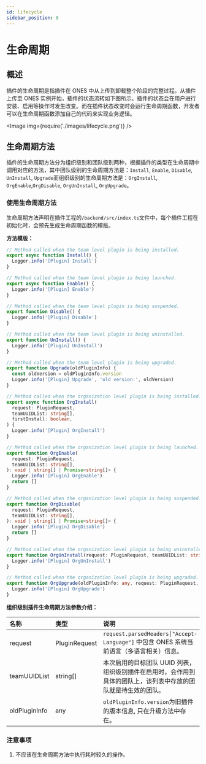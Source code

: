 ```yaml
---
id: lifecycle
sidebar_position: 8
---
```


# 生命周期

## 概述

插件的生命周期是指插件在 ONES 中从上传到卸载整个阶段的完整过程。从插件上传至 ONES 实例开始，插件的状态流转如下图所示。插件的状态会在用户进行安装、启用等操作时发生改变。而在插件状态改变时会运行生命周期函数，开发者可以在生命周期函数添加自己的代码来实现业务逻辑。

<Image img={require('./images/lifecycle.png')} />

## 生命周期方法

插件的生命周期方法分为组织级别和团队级别两种，根据插件的类型在生命周期中调用对应的方法，其中团队级别的生命周期方法是：`Install`, `Enable`, `Disable`, `UnInstall`, `Upgrade`而组织级别的生命周期方法是：`OrgInstall`, `OrgEnable`,`OrgDisable`, `OrgUnInstall`, `OrgUpgrade`。

### 使用生命周期方法

生命周期方法声明在插件工程的`/backend/src/index.ts`文件中，每个插件工程在初始化时，会预先生成生命周期函数的模版。

**方法模版：**

```typescript title="backend/src/index.ts"
// Method called when the team level plugin is being installed.
export async function Install() {
  Logger.info('[Plugin] Install')
}

// Method called when the team level plugin is being launched.
export async function Enable() {
  Logger.info('[Plugin] Enable')
}

// Method called when the team level plugin is being suspended.
export function Disable() {
  Logger.info('[Plugin] Disable')
}

// Method called when the team level plugin is being uninstalled.
export function UnInstall() {
  Logger.info('[Plugin] UnInstall')
}

// Method called when the team level plugin is being upgraded.
export function Upgrade(oldPluginInfo) {
  const oldVersion = oldPluginInfo.version
  Logger.info('[Plugin] Upgrade', 'old version:', oldVersion)
}

// Method called when the organization level plugin is being installed.
export async function OrgInstall(
  request: PluginRequest,
  teamUUIDList: string[],
  firstInstall: boolean,
) {
  Logger.info('[Plugin] OrgInstall')
}

// Method called when the organization level plugin is being launched.
export function OrgEnable(
  request: PluginRequest,
  teamUUIDList: string[],
): void | string[] | Promise<string[]> {
  Logger.info('[Plugin] OrgEnable')
  return []
}

// Method called when the organization level plugin is being suspended.
export function OrgDisable(
  request: PluginRequest,
  teamUUIDList: string[],
): void | string[] | Promise<string[]> {
  Logger.info('[Plugin] OrgDisable')
  return []
}

// Method called when the organization level plugin is being uninstalled.
export function OrgUnInstall(request: PluginRequest, teamUUIDList: string[]) {
  Logger.info('[Plugin] OrgUnInstall')
}

// Method called when the organization level plugin is being upgraded.
export function OrgUpgrade(oldPluginInfo: any, request: PluginRequest, teamUUIDList: string[]) {
  Logger.info('[Plugin] OrgUpgrade')
}
```

**组织级别插件生命周期方法参数介绍：**

| 名称          | 类型          | 说明                                                                                                           |
| :------------ | :------------ | :------------------------------------------------------------------------------------------------------------- |
| request       | PluginRequest | `request.parsedHeaders["Accept-Language"]` 中包含 ONES 系统当前语言（多语言相关）信息。                        |
| teamUUIDList  | string[]      | 本次启用的目标团队 UUID 列表，组织级别插件在启用时，会作用到具体的团队上，该列表中存放的团队就是待生效的团队。 |
| oldPluginInfo | any           | `oldPluginInfo.version`为旧插件的版本信息, 只在升级方法中存在。                                                |

### 注意事项

1. 不应该在生命周期方法中执行耗时较久的操作。
